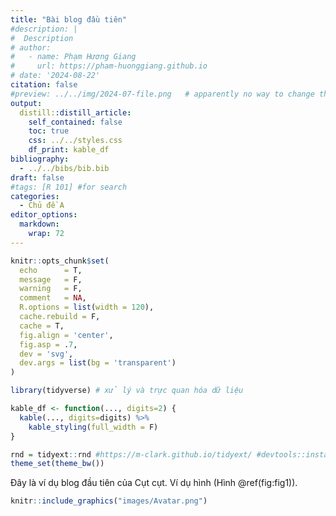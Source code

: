```yaml
---
title: "Bài blog đầu tiên"
#description: |
#  Description
# author:
#   - name: Phạm Hương Giang
#     url: https://pham-huonggiang.github.io
# date: '2024-08-22'
citation: false  
#preview: ../../img/2024-07-file.png   # apparently no way to change the size displayed via css (ignored) or file (stretched)
output:
  distill::distill_article:
    self_contained: false
    toc: true
    css: ../../styles.css
    df_print: kable_df
bibliography:
  - ../../bibs/bib.bib
draft: false
#tags: [R 101] #for search
categories:
  - Chủ đề A
editor_options: 
  markdown: 
    wrap: 72
---
```


```r
knitr::opts_chunk$set(
  echo      = T, 
  message   = F, 
  warning   = F, 
  comment   = NA,
  R.options = list(width = 120),
  cache.rebuild = F,
  cache = T,
  fig.align = 'center',
  fig.asp = .7,
  dev = 'svg',
  dev.args = list(bg = 'transparent')
)

library(tidyverse) # xử lý và trực quan hóa dữ liệu

kable_df <- function(..., digits=2) {
  kable(..., digits=digits) %>% 
    kable_styling(full_width = F)
}

rnd = tidyext::rnd #https://m-clark.github.io/tidyext/ #devtools::install_github('m-clark/tidyext')
theme_set(theme_bw())
```

Đây là ví dụ blog đầu tiên của Cụt cụt. Ví dụ hình (Hình \@ref(fig:fig1)). 

```r
knitr::include_graphics("images/Avatar.png")
```

